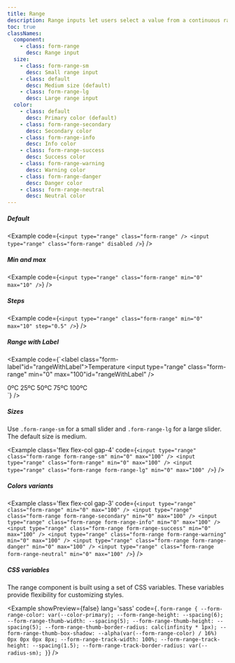 ```yaml
---
title: Range
description: Range inputs let users select a value from a continuous range, typically with a slider control.
toc: true
classNames:
  component:
    - class: form-range
      desc: Range input
  size:
    - class: form-range-sm
      desc: Small range input
    - class: default
      desc: Medium size (default)
    - class: form-range-lg
      desc: Large range input
  color:
    - class: default
      desc: Primary color (default)
    - class: form-range-secondary
      desc: Secondary color
    - class: form-range-info
      desc: Info color
    - class: form-range-success
      desc: Success color
    - class: form-range-warning
      desc: Warning color
    - class: form-range-danger
      desc: Danger color
    - class: form-range-neutral
      desc: Neutral color
---
```


##### Default

<Example code={`<input type="range" class="form-range" />
  <input type="range" class="form-range" disabled />`} />

##### Min and max

<Example code={`<input type="range" class="form-range" min="0" max="10" />`} />

##### Steps

<Example code={`<input type="range" class="form-range" min="0" max="10" step="0.5" />`} />

##### Range with Label

<Example code={`<label class="form-label"id="rangeWithLabel">Temperature</label>
  <input type="range" class="form-range" min="0" max="100"id="rangeWithLabel" />
  <div class='flex items-center justify-between'>
    <span>0ºC</span>
    <span>25ºC</span>
    <span>50ºC</span>
    <span>75ºC</span>
    <span>100ºC</span>
  </div>`} />

##### Sizes

Use `.form-range-sm` for a small slider and `.form-range-lg` for a large slider. The default size is medium.

<Example class='flex flex-col gap-4' code={`<input type="range" class="form-range form-range-sm" min="0" max="100" />
  <input type="range" class="form-range" min="0" max="100" />
  <input type="range" class="form-range form-range-lg" min="0" max="100" />`} />

##### Colors variants

<Example class='flex flex-col gap-3' code={`<input type="range" class="form-range" min="0" max="100" />
  <input type="range" class="form-range form-range-secondary" min="0" max="100" />
  <input type="range" class="form-range form-range-info" min="0" max="100" />
  <input type="range" class="form-range form-range-success" min="0" max="100" />
  <input type="range" class="form-range form-range-warning" min="0" max="100" />
  <input type="range" class="form-range form-range-danger" min="0" max="100" />
  <input type="range" class="form-range form-range-neutral" min="0" max="100" />`} />

##### CSS variables

The range component is built using a set of CSS variables. These variables provide flexibility for customizing styles.

<Example showPreview={false} lang='sass' code={`.form-range {
    --form-range-color: var(--color-primary);
    --form-range-height: --spacing(6);
    --form-range-thumb-width: --spacing(5);
    --form-range-thumb-height: --spacing(5);
    --form-range-thumb-border-radius: calc(infinity * 1px);
    --form-range-thumb-box-shadow: --alpha(var(--form-range-color) / 16%) 0px 0px 0px 8px;
    --form-range-track-width: 100%;
    --form-range-track-height: --spacing(1.5);
    --form-range-track-border-radius: var(--radius-sm);
  }`} />